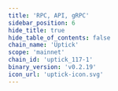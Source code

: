 ```yaml
---
title: 'RPC, API, gRPC'
sidebar_position: 6
hide_title: true
hide_table_of_contents: false
chain_name: 'Uptick'
scope: 'mainnet'
chain_id: 'uptick_117-1'
binary_version: 'v0.2.19'
icon_url: 'uptick-icon.svg'
---
```



<PageTitle
  iconUrl="img/uptick-icon.svg"
  title="Uptick Public Endpoints"
  chainId="uptick_117-1"
  version="v0.2.19"
/>

<Endpoints
  api="https://uptick-api.noders.services"
  rpc="https://uptick-rpc.noders.services"
  grpc="https://uptick-grpc.noders.services:443"
  jsonRpc="https://uptick-jsonrpc.noders.services"
/>
